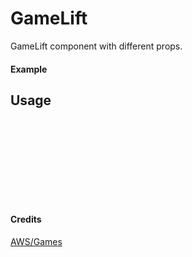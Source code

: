 
<Meta of={GameLift} title="AWS/Games/GameLift" />

# GameLift

GameLift component with different props.

#### Example

<Canvas of={GameLift.Primary} />

## Usage

```ts
import { GameLift } from "yadl-ui";

const Example = () => {
  return (
      <GameLift />
  );
};

export default Example;
```

#### Credits
[AWS/Games](https://aws-icons.com/)
